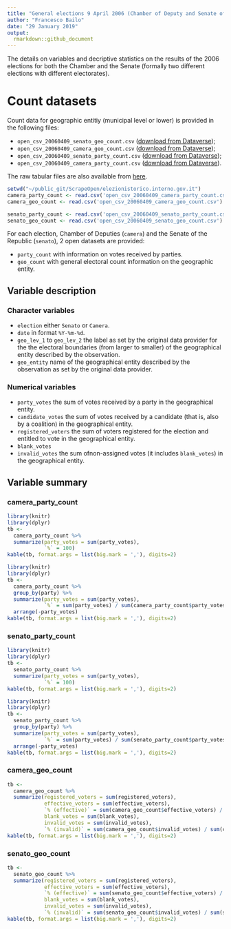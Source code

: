 ```yaml
---
title: "General elections 9 April 2006 (Chamber of Deputy and Senate of the Republic)"
author: "Francesco Bailo"
date: "29 January 2019"
output: 
  rmarkdown::github_document
---
```


The details on variables and decriptive statistics on the results of the 2006 elections for both the Chamber and the Senate (formally two different elections with different electorates).

# Count datasets

Count data for geographic entitiy (municipal level or lower) is provided in the following files:

* `open_csv_20060409_senato_geo_count.csv` ([download from Dataverse](https://dataverse.harvard.edu/file.xhtml?fileId=3348677)); 
* `open_csv_20060409_camera_geo_count.csv` ([download from Dataverse](https://dataverse.harvard.edu/file.xhtml?fileId=3348678));
* `open_csv_20060409_senato_party_count.csv` ([download from Dataverse](https://dataverse.harvard.edu/file.xhtml?fileId=3348675));
* `open_csv_20060409_camera_party_count.csv` ([download from Dataverse](https://dataverse.harvard.edu/file.xhtml?fileId=3348674)).

The raw tabular files are also available from [here]([link to Dataverse](https://dataverse.harvard.edu/file.xhtml?fileId=3348676)).


```r
setwd("~/public_git/ScrapeOpen/elezionistorico.interno.gov.it")
camera_party_count <- read.csv('open_csv_20060409_camera_party_count.csv')
camera_geo_count <- read.csv('open_csv_20060409_camera_geo_count.csv')

senato_party_count <- read.csv('open_csv_20060409_senato_party_count.csv')
senato_geo_count <- read.csv('open_csv_20060409_senato_geo_count.csv')
```

For each election, Chamber of Deputies (`camera`) and the Senate of the Republic (`senato`), 2 open datasets are provided: 

* `party_count` with information on votes received by parties.
* `geo_count` with general electoral count information on the geographic entity.  

## Variable description

### Character variables
* `election` either `Senato` or `Camera`.
* `date` in format `%Y-%m-%d`.
* `geo_lev_1` to `geo_lev_2` the label as set by the original data provider for the the electoral boundaries (from larger to smaller) of the geographical entity described by the observation.
* `geo_entity` name of the geographical entity described by the observation as set by the original data provider.

### Numerical variables
* `party_votes` the sum of votes received by a party in the geographical entity.
* `candidate_votes` the sum of votes received by a candidate (that is, also by a coalition) in the geographical entity.
* `registered_voters` the sum of voters registered for the election and entitled to vote in the geographical entity.
* `blank_votes`
* `invalid_votes` the sum ofnon-assigned votes (it includes `blank_votes`) in the geographical entity.

## Variable summary

### camera_party_count

```r
library(knitr)
library(dplyr)
tb <- 
  camera_party_count %>%
  summarize(party_votes = sum(party_votes),
            `%` = 100)
kable(tb, format.args = list(big.mark = ','), digits=2)
```

```r
library(knitr)
library(dplyr)
tb <- 
  camera_party_count %>%
  group_by(party) %>%
  summarize(party_votes = sum(party_votes),
            `%` = sum(party_votes) / sum(camera_party_count$party_votes) * 100) %>%
  arrange(-party_votes)
kable(tb, format.args = list(big.mark = ','), digits=2)
```

### senato_party_count

```r
library(knitr)
library(dplyr)
tb <- 
  senato_party_count %>%
  summarize(party_votes = sum(party_votes),
            `%` = 100)
kable(tb, format.args = list(big.mark = ','), digits=2)
```

```r
library(knitr)
library(dplyr)
tb <- 
  senato_party_count %>%
  group_by(party) %>%
  summarize(party_votes = sum(party_votes),
            `%` = sum(party_votes) / sum(senato_party_count$party_votes) * 100) %>%
  arrange(-party_votes)
kable(tb, format.args = list(big.mark = ','), digits=2)
```

### camera_geo_count

```r
tb <-
  camera_geo_count %>%
  summarize(registered_voters = sum(registered_voters),
            effective_voters = sum(effective_voters),
            `% (effective)` = sum(camera_geo_count$effective_voters) / sum(camera_geo_count$registered_voters) * 100,
            blank_votes = sum(blank_votes),
            invalid_votes = sum(invalid_votes), 
            `% (invalid)` = sum(camera_geo_count$invalid_votes) / sum(camera_geo_count$effective_voters) * 100)
kable(tb, format.args = list(big.mark = ','), digits=2)

```

### senato_geo_count

```r
tb <-
  senato_geo_count %>%
  summarize(registered_voters = sum(registered_voters),
            effective_voters = sum(effective_voters),
            `% (effective)` = sum(senato_geo_count$effective_voters) / sum(senato_geo_count$registered_voters) * 100,
            blank_votes = sum(blank_votes),
            invalid_votes = sum(invalid_votes), 
            `% (invalid)` = sum(senato_geo_count$invalid_votes) / sum(senato_geo_count$effective_voters) * 100)
kable(tb, format.args = list(big.mark = ','), digits=2)

```


